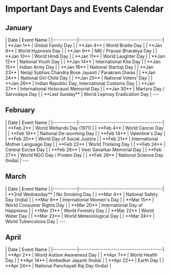 # Important Days and Events Calendar

## January
<TBComponent/>
| Date       | Event Name                              |
|------------|-----------------------------------------|
| **Jan 1**  | Global Family Day                       |
| **Jan 4**  | World Braille Day                       |
| **Jan 6**  | World Hypnosis Day                      |
| **Jan 9**  | NRI / Pravasi Bharatiya Day             |
| **Jan 10** | World Hindi Day                         |
| **Jan 11** | World Laughter Day                      |
| **Jan 12** | National Youth Day                      |
| **Jan 14** | International Kite Day                  |
| **Jan 15** | Indian Army Day                         |
| **Jan 16** | National Startup Day                    |
| **Jan 23** | Netaji Subhas Chandra Bose Jayanti / Parakram Diwas |
| **Jan 24** | National Girl Child Day                 |
| **Jan 25** | National Voters’ Day                    |
| **Jan 26** | Indian Republic Day, International Customs Day |
| **Jan 27** | International Holocaust Memorial Day    |
| **Jan 30** | Martyrs Day / Sarvodaya Day             |
| **Last Sunday** | World Leprosy Eradication Day      |

<TBComponent/>
---

## February
<TBComponent>
| Date       | Event Name                              |
|------------|-----------------------------------------|
| **Feb 2**  | World Wetlands Day (1971)               |
| **Feb 4**  | World Cancer Day                        |
| **Feb 10** | National De-worming Day                 |
| **Feb 14** | Valentine's Day                         |
| **Feb 20** | World Day of Social Justice             |
| **Feb 21** | International Mother Language Day       |
| **Feb 22** | World Thinking Day                      |
| **Feb 24** | Central Excise Day                      |
| **Feb 26** | Veer Savarkar Memorial Day              |
| **Feb 27** | World NGO Day / Protein Day             |
| **Feb 28** | National Science Day (India)            |
</TBComponent>
---

## March
<TBComponent>
| Date       | Event Name                              |
|------------|-----------------------------------------|
| **2nd Wednesday** | No Smoking Day                   |
| **Mar 4**  | National Safety Day (India)             |
| **Mar 8**  | International Women's Day               |
| **Mar 15** | World Consumer Rights Day               |
| **Mar 20** | International Day of Happiness          |
| **Mar 21** | World Forestry Day                     |
| **Mar 22** | World Water Day                         |
| **Mar 23** | World Meteorological Day                |
| **Mar 24** | World Tuberculosis Day                  |
<TBComponent/>
---

## April
<TBComponent>
| Date       | Event Name                              |
|------------|-----------------------------------------|
| **Apr 2**  | World Autism Awareness Day              |
| **Apr 7**  | World Health Day                        |
| **Apr 14** | Ambedkar Jayanti (India)                |
| **Apr 22** | Earth Day                               |
| **Apr 24** | National Panchayati Raj Day (India)     |
<TBComponent/>


